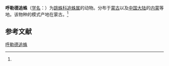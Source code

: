 {{Speciesbox
| name = 呼勒德追蛛
| status = 
| status_system = 
| image = 
| genus = Dendryphantes
| species = chuldensis
| authority = (Proszynski, 1982)<ref name='id14695'>{{cite web| url =http://www.bioinfo.cn/db05/BjdwSpecies.php?action=view&id=14695| title =呼勒德追蛛| work =《中国动物物种编目数据库》| publisher =中国科学院微生物研究所| author =中国科学院动物研究所| accessdate =2009-04-28| deadurl =yes| archiveurl =https://web.archive.org/web/20160305071659/http://www.bioinfo.cn/db05/BjdwSpecies.php?action=view&id=14695| archivedate =2016-03-05}}</ref>
}}

'''呼勒德追蛛'''（[[学名|学名]]：{{lang|la|''Dendryphantes chuldensis''}}）为[[跳蛛科|跳蛛科]][[追蛛属|追蛛属]]的动物。分布于[[蒙古|蒙古]]以及[[中国大陆|中国大陆]]的[[内蒙|内蒙]]等地。该物种的模式产地在蒙古。<ref name='id14695'/>

== 参考文献 ==
{{reflist}}

{{Wikispecies|Dendryphantes chuldensis}}
{{Taxonbar|from=Q3417313}}

[[Category:追蛛属|呼勒德追蛛]]


{{蜘蛛小作品}}